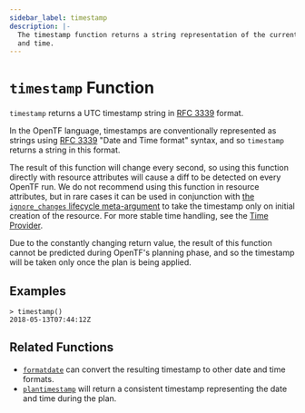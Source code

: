 ```yaml
---
sidebar_label: timestamp
description: |-
  The timestamp function returns a string representation of the current date
  and time.
---
```


# `timestamp` Function

`timestamp` returns a UTC timestamp string in [RFC 3339](https://tools.ietf.org/html/rfc3339) format.

In the OpenTF language, timestamps are conventionally represented as
strings using [RFC 3339](https://tools.ietf.org/html/rfc3339)
"Date and Time format" syntax, and so `timestamp` returns a string
in this format.

The result of this function will change every second, so using this function
directly with resource attributes will cause a diff to be detected on every
OpenTF run. We do not recommend using this function in resource attributes,
but in rare cases it can be used in conjunction with
[the `ignore_changes` lifecycle meta-argument](/opentf/language/meta-arguments/lifecycle#ignore_changes)
to take the timestamp only on initial creation of the resource. For more stable
time handling, see the [Time Provider](https://registry.terraform.io/providers/hashicorp/time).

Due to the constantly changing return value, the result of this function cannot
be predicted during OpenTF's planning phase, and so the timestamp will be
taken only once the plan is being applied.

## Examples

```
> timestamp()
2018-05-13T07:44:12Z
```

## Related Functions

* [`formatdate`](/opentf/language/functions/formatdate) can convert the resulting timestamp to
  other date and time formats.
* [`plantimestamp`](/opentf/language/functions/plantimestamp) will return a consistent timestamp
  representing the date and time during the plan.
